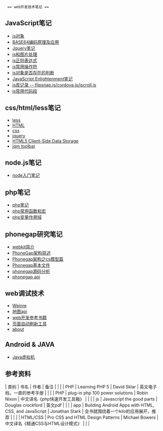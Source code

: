   == web开发技术笔记 ==
== JavaScript笔记 ==
* [[js对象]]
* [[BASE64编码原理及应用]]
* [[Jquery笔记]]
* [[js和图片处理]]
* [[js正则表达式]]
* [[js常用操作符]]
* [[js对象是否存在的判断]]
* [[JavaScript Enlightenment笔记]]
* [[js库记录 -- flipsnap.js/cordova.js/iscroll.js]]
* [[js常用代码段]]
== css/html/less笔记 ==
* [[less]]
* [[HTML]]
* [[css]]
* [[jquery]]
* [[HTML5 Client-Side Data Storage]]
* [[jqm toolbar]]
== node.js笔记 ==
* [[node入门笔记]]
== php笔记 ==
* [[php笔记]]
* [[php常用函数和宏]]
* [[php变量作用域]]
== phonegap研究笔记 ==
* [[webkit简介]]
* [[PhoneGap架构简述]]
* [[Phonegap架构之cs模型篇]]
* [[Phonegap基本文件]]
* [[phonegap源码分析]]
* [[phonegap api]]
== web调试技术 ==
* [[Weinre]]
* [[地图api]]
* [[web开发参考书籍]]
* [[页面自动刷新工具]]
* [[about]]
== Android & JAVA ==
* [[Java虚拟机]]
== 参考资料 ==
| 类别     | 书名                                                 | 作者              | 备注                                 |   |   |
| PHP      | Learning PHP 5                                       | David Sklar       | 英文电子档，一直的参考手册           |   |   |
| PHP      | plug-in php 100 power solutions                      | Robin Nixon       | 中文译名《php快速开发工具箱》        |   |   |
| js       | Javascript the good parts                            | Douglas crockford | 英文pdf                              |   |   |
| app      | Building Android Apps with HTML, CSS, and JavaScript | Jonathan Stark    | 全书就围绕着一个kilo的应用展开，推荐 |   |   |
| HTML/CSS | Pro CSS and HTML Design Patterns                     | Michael Bowers    | 中文译名《精通CSS与HTML设计模式》    |   |   |

